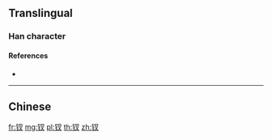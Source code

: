 {{character info/new}}
{{also|釵}}
==Translingual==

===Han character===
{{Han char|rn=167|rad=钅|as=03|sn=8|four=|canj=CEI,OPEI,XCEI|ids=⿰钅叉}}

====References====
* {{Han ref|kx=1328.061|hdz=64174.010|uh=9497|ud=38039}}

----

==Chinese==
{{zh-see|釵}}

[[fr:钗]]
[[mg:钗]]
[[pl:钗]]
[[th:钗]]
[[zh:钗]]